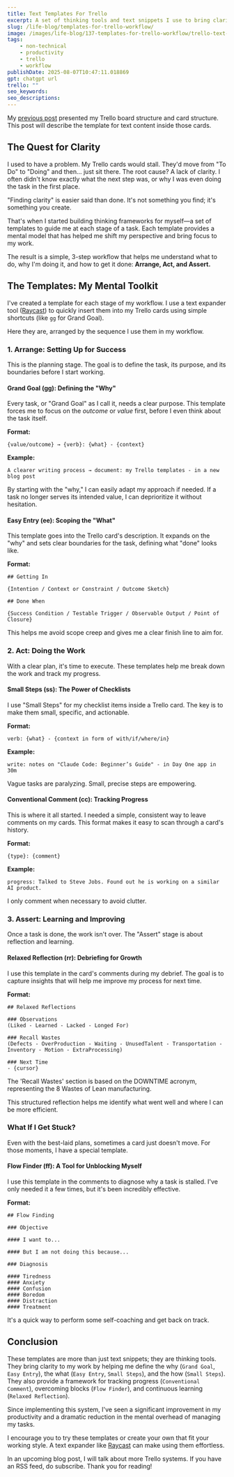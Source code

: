 ```yaml
---
title: Text Templates For Trello
excerpt: A set of thinking tools and text snippets I use to bring clarity at every stage of my workflow — from arranging ideas to asserting outcomes.
slug: /life-blog/templates-for-trello-workflow/
image: /images/life-blog/137-templates-for-trello-workflow/trello-text-templates-workflow.png
tags:
    - non-technical
    - productivity
    - trello
    - workflow
publishDate: 2025-08-07T10:47:11.018869
gpt: chatgpt url
trello: ""
seo_keywords: 
seo_descriptions: 
---
```


My [previous post](/life-blog/how-i-use-trello/) presented my Trello board structure and card structure. This post will describe the template for text content inside those cards.

## The Quest for Clarity

I used to have a problem. My Trello cards would stall. They'd move from "To Do" to "Doing" and then... just sit there. The root cause? A lack of clarity. I often didn't know exactly what the next step was, or why I was even doing the task in the first place.

"Finding clarity" is easier said than done. It's not something you find; it's something you create.

That's when I started building thinking frameworks for myself—a set of templates to guide me at each stage of a task. Each template provides a mental model that has helped me shift my perspective and bring focus to my work.

The result is a simple, 3-step workflow that helps me understand what to do, why I'm doing it, and how to get it done: **Arrange, Act, and Assert.**

## The Templates: My Mental Toolkit

I've created a template for each stage of my workflow. I use a text expander tool ([Raycast](https://www.raycast.com)) to quickly insert them into my Trello cards using simple shortcuts (like `gg` for Grand Goal).

Here they are, arranged by the sequence I use them in my workflow.

### 1. Arrange: Setting Up for Success

This is the planning stage. The goal is to define the task, its purpose, and its boundaries before I start working.

#### Grand Goal (gg): Defining the "Why"

Every task, or "Grand Goal" as I call it, needs a clear purpose. This template forces me to focus on the *outcome* or *value* first, before I even think about the task itself.

**Format:**
```
{value/outcome} → {verb}: {what} - {context}
```

**Example:**
```
A clearer writing process → document: my Trello templates - in a new blog post
```

By starting with the "why," I can easily adapt my approach if needed. If a task no longer serves its intended value, I can deprioritize it without hesitation.

#### Easy Entry (ee): Scoping the "What"

This template goes into the Trello card's description. It expands on the "why" and sets clear boundaries for the task, defining what "done" looks like.

**Format:**
```
## Getting In

{Intention / Context or Constraint / Outcome Sketch}

## Done When

{Success Condition / Testable Trigger / Observable Output / Point of Closure}
```

This helps me avoid scope creep and gives me a clear finish line to aim for.

### 2. Act: Doing the Work

With a clear plan, it's time to execute. These templates help me break down the work and track my progress.

#### Small Steps (ss): The Power of Checklists

I use "Small Steps" for my checklist items inside a Trello card. The key is to make them small, specific, and actionable.

**Format:**
```
verb: {what} - {context in form of with/if/where/in}
```

**Example:**
```
write: notes on "Claude Code: Beginner’s Guide" - in Day One app in 30m
```
Vague tasks are paralyzing. Small, precise steps are empowering.

#### Conventional Comment (cc): Tracking Progress

This is where it all started. I needed a simple, consistent way to leave comments on my cards. This format makes it easy to scan through a card's history.

**Format:**
```
{type}: {comment}
```

**Example:**
```
progress: Talked to Steve Jobs. Found out he is working on a similar AI product.
```
I only comment when necessary to avoid clutter.

### 3. Assert: Learning and Improving

Once a task is done, the work isn't over. The "Assert" stage is about reflection and learning.

#### Relaxed Reflection (rr): Debriefing for Growth

I use this template in the card's comments during my debrief. The goal is to capture insights that will help me improve my process for next time.

**Format:**
```
## Relaxed Reflections

### Observations
(Liked - Learned - Lacked - Longed For)

### Recall Wastes
(Defects - OverProduction - Waiting - UnusedTalent - Transportation - Inventory - Motion - ExtraProcessing)

### Next Time
- {cursor}
```

The 'Recall Wastes' section is based on the DOWNTIME acronym, representing the 8 Wastes of Lean manufacturing.

This structured reflection helps me identify what went well and where I can be more efficient.

### What If I Get Stuck?

Even with the best-laid plans, sometimes a card just doesn't move. For those moments, I have a special template.

#### Flow Finder (ff): A Tool for Unblocking Myself

I use this template in the comments to diagnose why a task is stalled. I've only needed it a few times, but it's been incredibly effective.

**Format:**
```
## Flow Finding

### Objective

#### I want to...

#### But I am not doing this because...

### Diagnosis

#### Tiredness
#### Anxiety
#### Confusion
#### Boredom
#### Distraction
#### Treatment
```

It's a quick way to perform some self-coaching and get back on track.

## Conclusion

These templates are more than just text snippets; they are thinking tools. They bring clarity to my work by helping me define the why (`Grand Goal`, `Easy Entry`), the what (`Easy Entry`, `Small Steps`), and the how (`Small Steps`). They also provide a framework for tracking progress (`Conventional Comment`), overcoming blocks (`Flow Finder`), and continuous learning (`Relaxed Reflection`).

Since implementing this system, I've seen a significant improvement in my productivity and a dramatic reduction in the mental overhead of managing my tasks.

I encourage you to try these templates or create your own that fit your working style. A text expander like [Raycast](https://www.raycast.com) can make using them effortless.

In an upcoming blog post, I will talk about more Trello systems. If you have an RSS feed, do subscribe. Thank you for reading!
